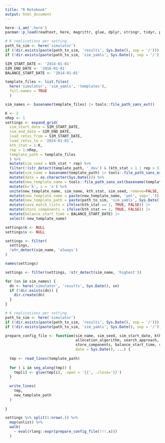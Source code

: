 ```yaml
---
title: "R Notebook"
output: html_document
---
```



```r
here::i_am('.here')
pacman::p_load(readtext, here, magrittr, glue, dplyr, stringr, tidyr, purrr, readr)
```

```r
# K replications per setting.
path_to_sim <- here('simulator')
if (!dir.exists(paste(path_to_sim, 'results', Sys.Date(), sep = '/'))) dir.create(paste(path_to_sim, 'results', Sys.Date(), sep = '/'), recursive = TRUE)
if (!dir.exists(paste(path_to_sim, 'sim_yamls', Sys.Date(), sep = '/'))) dir.create(paste(path_to_sim, 'sim_yamls', Sys.Date(), sep = '/'), recursive = TRUE)
```

```r
SIM_START_DATE <- '2014-01-01'
SIM_END_DATE <- '2016-01-01'
BALANCE_START_DATE <- '2014-01-01'
```

```r
template_files <- list.files(
  here('simulator', 'sim_yamls', 'templates'),
  full.names = TRUE
  )

sim_names <- basename(template_files) |> tools::file_path_sans_ext()

K <- 2
nRep <- 1
settings <- expand_grid(
  sim_start_date = SIM_START_DATE,
  sim_end_date = SIM_END_DATE,
  load_retxs_from = SIM_START_DATE,
  load_retxs_to = '2024-01-01',
  kth_stat = 1:K,
  rep = 1:nRep,
  template_path = template_files
  ) %>%
  mutate(sim_seed = kth_stat * rep) %>%
  filter(!(str_detect(template_path, '_dev') & (kth_stat > 1 | rep > 5))) %>%
  mutate(sim_name = basename(template_path) |> tools::file_path_sans_ext()) %>%
  mutate(date = as.character(Sys.Date())) %>%
  mutate(new_template_name = tools::file_path_sans_ext(basename(template_path))) %>%
  mutate(k='k', s = 's') %>%
  unite(new_template_name, sim_name, kth_stat, sim_seed, remove=FALSE, sep = '_') %>%
  mutate(new_template_name = paste(new_template_name, 'yml', sep='.')) %>%
  mutate(new_template_path = paste(path_to_sim, 'sim_yamls', Sys.Date(), new_template_name, sep = '/')) %>%
  mutate(save_match_lists = ifelse(kth_stat == 1, TRUE, FALSE)) |>
  mutate(store_components = ifelse(kth_stat == 1, TRUE, FALSE)) |>
  mutate(balance_start_time = BALANCE_START_DATE) |>
  select(-new_template_name)

settings$k <- NULL
settings$s <- NULL

settings <- filter(
  settings,
  !str_detect(sim_name, 'always')
)

names(settings)
```

```r
settings <- filter(settings, !str_detect(sim_name, 'highest'))
```


```r
for (sn in sim_names) {
  dn <- here('simulator', 'results', Sys.Date(), sn)
  if (!dir.exists(dn)) {
    dir.create(dn)
  }
}
```


```r
# K replications per setting.
path_to_sim <- here('simulator')
if (!dir.exists(paste(path_to_sim, 'results', Sys.Date(), sep = '/'))) dir.create(paste(path_to_sim, 'results', Sys.Date(), sep = '/'), recursive = TRUE)
if (!dir.exists(paste(path_to_sim, 'sim_yamls', Sys.Date(), sep = '/'))) dir.create(paste(path_to_sim, 'sim_yamls', Sys.Date(), sep = '/'), recursive = TRUE)
```


```r
prepare_config_file <- function(sim_name, sim_seed, sim_start_date, kth_stat, save_match_lists,
                                allocation_algorithm, search_approach, template_path, new_template_path, load_retxs_to, load_retxs_from,
                                store_components, balance_start_time, sim_end_date,
                                date = Sys.Date(), ...) {
  
  tmp <- read_lines(template_path)
  
  for ( i in seq_along(tmp)) {
    tmp[i] <- glue(tmp[i], .open = '{{', .close='}}')
  }
  
  write_lines(
    tmp,
    new_template_path
  )
  
}
```


```r
settings %>% split(1:nrow(.)) %>%
  map(unlist) %>%
  walk(
    ~ eval(rlang::expr(prepare_config_file(!!!.x)))
  )
```



